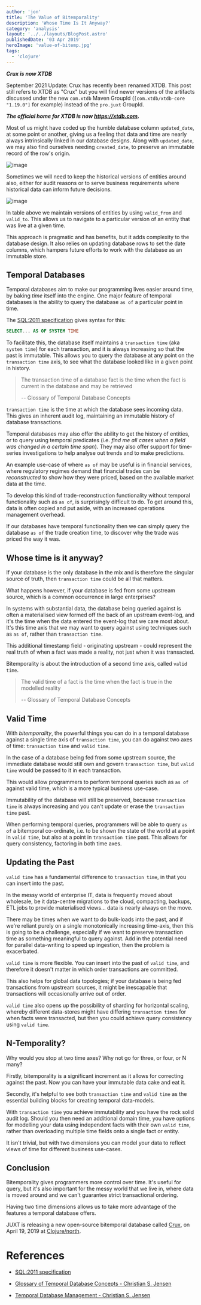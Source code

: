 ```yaml
---
author: 'jon'
title: 'The Value of Bitemporality'
description: 'Whose Time Is It Anyway?'
category: 'analysis'
layout: '../../layouts/BlogPost.astro'
publishedDate: '03 Apr 2019'
heroImage: 'value-of-bitemp.jpg'
tags:
  - 'clojure'
---
```



**_Crux is now XTDB_**

September 2021 Update: Crux has recently been renamed XTDB. This post
still refers to XTDB as \"Crux\" but you will find newer versions of the
artifacts discussed under the new `com.xtdb` Maven GroupId
(`[com.xtdb/xtdb-core "1.19.0"]` for example) instead of the `pro.juxt`
GroupId.

**_The official home for XTDB is now https://xtdb.com._**

Most of us might have coded up the humble database column
`updated_date`, at some point or another, giving us a feeling that data
and time are nearly always intrinsically linked in our database designs.
Along with `updated_date`, we may also find ourselves needing
`created_date`, to preserve an immutable record of the row's origin.


<Image alt='image' src={cr} />

Sometimes we will need to keep the historical versions of entities
around also, either for audit reasons or to serve business requirements
where historical data can inform future decisions.


<Image alt='image' src={cr2} />

In table above we maintain versions of entities by using `valid_from`
and `valid_to`. This allows us to navigate to a particular version of an
entity that was live at a given time.

This approach is pragmatic and has benefits, but it adds complexity to
the database design. It also relies on updating database rows to set the
date columns, which hampers future efforts to work with the database as
an immutable store.

## Temporal Databases

Temporal databases aim to make our programming lives easier around time,
by baking _time_ itself into the engine. One major feature of temporal
databases is the ability to query the database `as of` a particular
point in time.

The [SQL:2011 specification](https://en.wikipedia.org/wiki/SQL:2011)
gives syntax for this:

```sql
SELECT... AS OF SYSTEM TIME
```

To facilitate this, the database itself maintains a `transaction time`
(aka `system time`) for each transaction, and it is always increasing so
that the past is immutable. This allows you to query the database at any
point on the `transaction time` axis, to see what the database looked
like in a given point in history.

> The transaction time of a database fact is the time when the fact is
> current in the database and may be retrieved
>
> -- Glossary of Temporal Database Concepts

`transaction time` is the time at which the database sees incoming data.
This gives an inherent audit log, maintaining an immutable history of
database transactions.

Temporal databases may also offer the ability to get the history of
entities, or to query using temporal predicates (i.e. _find me all cases
when a field was changed in a certain time span_). They may also offer
support for time-series investigations to help analyse out trends and to
make predictions.

An example use-case of where `as of` may be useful is in financial
services, where regulatory regimes demand that financial trades can be
_reconstructed_ to show how they were priced, based on the available
market data at the time.

To develop this kind of trade-reconstruction functionality without
temporal functionality such as `as of`, is surprisingly difficult to do.
To get around this, data is often copied and put aside, with an
increased operations management overhead.

If our databases have temporal functionality then we can simply query
the database `as of` the trade creation time, to discover why the trade
was priced the way it was.

## Whose time is it anyway?

If your database is the only database in the mix and is therefore the
singular source of truth, then `transaction time` could be all that
matters.

What happens however, if your database is fed from some upstream source,
which is a common occurrence in large enterprises?

In systems with substantial data, the database being queried against is
often a materialised view formed off the back of an upstream event-log,
and it's the time when the data entered the event-log that we care most
about. It's this time axis that we may want to query against using
techniques such as `as of`, rather than `transaction time`.

This additional timestamp field - originating upstream - could represent
the real truth of when a fact was made a reality, not just when it was
transacted.

Bitemporality is about the introduction of a second time axis, called
`valid time`.

> The valid time of a fact is the time when the fact is true in the
> modelled reality
>
> -- Glossary of Temporal Database Concepts

## Valid Time

With _bitemporality_, the powerful things you can do in a temporal
database against a single time axis of `transaction time`, you can do
against two axes of time: `transaction time` and `valid time`.

In the case of a database being fed from some upstream source, the
immediate database would still own and govern `transaction time`, but
`valid time` would be passed to it in each transaction.

This would allow programmers to perform temporal queries such as `as of`
against valid time, which is a more typical business use-case.

Immutability of the database will still be preserved, because
`transaction time` is always increasing and you can't update or erase
the `transaction time` past.

When performing temporal queries, programmers will be able to query
`as of` a bitemporal co-ordinate, i.e. to be shown the state of the
world at a point in `valid time`, but also at a point in
`transaction time` past. This allows for query consistency, factoring in
both time axes.

## Updating the Past

`valid time` has a fundamental difference to `transaction time`, in that
you can insert into the past.

In the messy world of enterprise IT, data is frequently moved about
wholesale, be it data-centre migrations to the cloud, compacting,
backups, ETL jobs to provide materialised views... data is nearly always
on the move.

There may be times when we want to do bulk-loads into the past, and if
we're reliant purely on a single monotonically increasing time-axis,
then this is going to be a challenge, especially if we want to preserve
transaction time as something meaningful to query against. Add in the
potential need for parallel data-writing to speed up ingestion, then the
problem is exacerbated.

`valid time` is more flexible. You can insert into the past of
`valid time`, and therefore it doesn't matter in which order
transactions are committed.

This also helps for global data topologies; if your database is being
fed transactions from upstream sources, it might be inescapable that
transactions will occasionally arrive out of order.

`valid time` also opens up the possibility of sharding for horizontal
scaling, whereby different data-stores might have differing
`transaction times` for when facts were transacted, but then you could
achieve query consistency using `valid time`.

## N-Temporality?

Why would you stop at two time axes? Why not go for three, or four, or N
many?

Firstly, bitemporality is a significant increment as it allows for
correcting against the past. Now you can have your immutable data cake
and eat it.

Secondly, it's helpful to see both `transaction time` and `valid time`
as the essential building blocks for creating temporal data-models.

With `transaction time` you achieve immutability and you have the rock
solid audit log. Should you then need an additional domain time, you
have options for modelling your data using independent facts with their
own `valid time`, rather than overloading multiple time fields onto a
single fact or entity.

It isn't trivial, but with two dimensions you can model your data to
reflect views of time for different business use-cases.

## Conclusion

Bitemporality gives programmers more control over time. It's useful for
query, but it's also important for the messy world that we live in,
where data is moved around and we can't guarantee strict transactional
ordering.

Having two time dimensions allows us to take more advantage of the
features a temporal database offers.

JUXT is releasing a new open-source bitemporal database called
[Crux](https://juxt.pro/crux/index.html), on April 19, 2019 at
[Clojure/north](https://clojurenorth.com).

# References

- [SQL:2011 specification](https://en.wikipedia.org/wiki/SQL:2011)

- [Glossary of Temporal Database Concepts - Christian S.
  Jensen](http://people.cs.aau.dk/~csj/Papers/Files/1993_jensenCGTDC-TR93-2035.pdf)

- [Temporal Database Management - Christian S.
  Jensen](http://people.cs.aau.dk/~csj/Thesis/)
